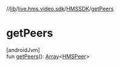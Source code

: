 //[lib](../../../index)/[live.hms.video.sdk](../index)/[HMSSDK](index)/[getPeers](get-peers)

# getPeers

[androidJvm]\
fun [getPeers](get-peers)(): [Array](https://kotlinlang.org/api/latest/jvm/stdlib/kotlin/-array/index.html)<[HMSPeer](../../live.hms.video.sdk.models/-h-m-s-peer/index)>
